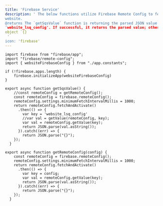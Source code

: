 ```yaml
---
title: 'Firebase Service'
description: ' The below functions utilize Firebase Remote Config to fetch and activate configuration values for a
website.
@returns The `getSqsValue` function is returning the parsed JSON value of the remote config key
'website_lsq_config'. If successful, it returns the parsed value; otherwise, it returns an empty
object `{}
 '
icon: 'firebase'
---
```

```
import firebase from "firebase/app";
import "firebase/remote-config";
import { websiteFirebaseConfig } from "./app.constants";

if (!firebase.apps.length) {
    firebase.initializeApp(websiteFirebaseConfig)
}

export async function getSqsValue() {
    //const remoteConfig = getRemoteConfig();
    const remoteConfig = firebase.remoteConfig();
    remoteConfig.settings.minimumFetchIntervalMillis = 1000;
    return remoteConfig.fetchAndActivate()
      .then(() => {
        var key = 'website_lsq_config'
        //var val = getValue(remoteConfig, key);
        var val = remoteConfig.getValue(key);
        return JSON.parse(val.asString());
      }).catch((err) => {
        return JSON.parse("{}");
    });
  }

export async function getRemoteConfig(config) {
    const remoteConfig = firebase.remoteConfig();
    remoteConfig.settings.minimumFetchIntervalMillis = 1000;
    return remoteConfig.fetchAndActivate()
      .then(() => {
        var key = config;
        var val = remoteConfig.getValue(key);
        return JSON.parse(val.asString());
      }).catch((err) => {
        return JSON.parse("{}");
    });
  }
```